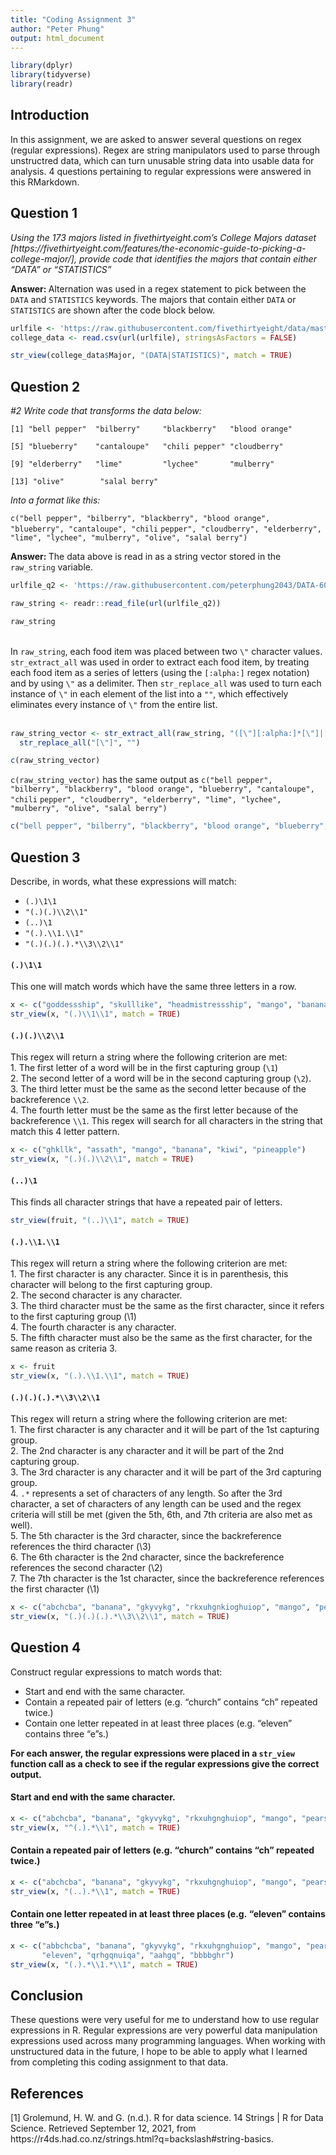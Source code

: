 ```yaml
---
title: "Coding Assignment 3"
author: "Peter Phung"
output: html_document
---
```

```r
library(dplyr)
library(tidyverse)
library(readr)
```
## Introduction

In this assignment, we are asked to answer several questions on regex (regular expressions). Regex are string manipulators used to parse through unstructred data, which can turn unusable string data into usable data for analysis. 4 questions pertaining to regular expressions were answered in this RMarkdown.

## Question 1

*Using the 173 majors listed in fivethirtyeight.com’s College Majors dataset [https://fivethirtyeight.com/features/the-economic-guide-to-picking-a-college-major/], provide code that identifies the majors that contain either "DATA" or "STATISTICS"*

**Answer: ** Alternation was used in a regex statement to pick between the `DATA` and `STATISTICS` keywords. The majors that contain either `DATA` or `STATISTICS` are shown after the code block below.


```r
urlfile <- 'https://raw.githubusercontent.com/fivethirtyeight/data/master/college-majors/majors-list.csv'
college_data <- read.csv(url(urlfile), stringsAsFactors = FALSE)

str_view(college_data$Major, "(DATA|STATISTICS)", match = TRUE)
```

## Question 2

*#2 Write code that transforms the data below:*

`[1] "bell pepper"  "bilberry"     "blackberry"   "blood orange"`

`[5] "blueberry"    "cantaloupe"   "chili pepper" "cloudberry"`  

`[9] "elderberry"   "lime"         "lychee"       "mulberry"`    

`[13] "olive"        "salal berry"`

*Into a format like this:*

`c("bell pepper", "bilberry", "blackberry", "blood orange", "blueberry", "cantaloupe", "chili` `pepper", "cloudberry", "elderberry", "lime", "lychee", "mulberry", "olive", "salal berry")`

**Answer: ** The data above is read in as a string vector stored in the `raw_string` variable. 

```r
urlfile_q2 <- 'https://raw.githubusercontent.com/peterphung2043/DATA-607---Coding-Assignment-3/main/question_2_raw.txt'

raw_string <- readr::read_file(url(urlfile_q2))

raw_string
```
\
In `raw_string`, each food item was placed between two `\"` character values. `str_extract_all`
was used in order to extract each food item, by treating each food item as a series of letters (using the `[:alpha:]` regex notation) and by using `\"` as a delimiter. Then `str_replace_all` was used to turn each instance of `\"` in each element of the list into a `""`, which effectively eliminates every instance of `\"` from the entire list.
\
\
```r
raw_string_vector <- str_extract_all(raw_string, "([\"][:alpha:]*[\"]|[\"][:alpha:]*[:space:][:alpha:]*[\"])")[[1]] %>%
  str_replace_all("[\"]", "")

c(raw_string_vector)
```

`c(raw_string_vector)` has the same output as `c("bell pepper", "bilberry", "blackberry", "blood orange", "blueberry", "cantaloupe", "chili` `pepper", "cloudberry", "elderberry", "lime", "lychee", "mulberry", "olive", "salal berry")`

```r
c("bell pepper", "bilberry", "blackberry", "blood orange", "blueberry", "cantaloupe", "chili` `pepper", "cloudberry", "elderberry", "lime", "lychee", "mulberry", "olive", "salal berry")
```

## Question 3

Describe, in words, what these expressions will match:

- `(.)\1\1`
- `"(.)(.)\\2\\1"`
- `(..)\1`
- `"(.).\\1.\\1"`
- `"(.)(.)(.).*\\3\\2\\1"`

#### `(.)\1\1`

This one will match words which have the same three letters in a row.

```r
x <- c("goddessship", "skulllike", "headmistressship", "mango", "banana")
str_view(x, "(.)\\1\\1", match = TRUE)
```

#### `(.)(.)\\2\\1`

This regex will return a string where the following criterion are met:
\
1. The first letter of a word will be in the first capturing group (`\1`)
\
2. The second letter of a word will be in the second capturing group (`\2`). 
\
3. The third letter must be the same as the second letter because of the backreference `\\2`.
\
4. The fourth letter must be the same as the first letter because of the backreference `\\1`.
This regex will search for all characters in the string that match this 4 letter pattern.

```r
x <- c("ghkllk", "assath", "mango", "banana", "kiwi", "pineapple")
str_view(x, "(.)(.)\\2\\1", match = TRUE)
```

#### `(..)\1`

This finds all character strings that have a repeated pair of letters.

```r
str_view(fruit, "(..)\\1", match = TRUE)
```

#### `(.).\\1.\\1`

This regex will return a string where the following criterion are met:
\
1. The first character is any character. Since it is in parenthesis, this character will belong to the first capturing group.
\
2. The second character is any character.
\
3. The third character must be the same as the first character, since it refers to the first capturing group (\1)
\
4. The fourth character is any character.
\
5. The fifth character must also be the same as the first character, for the same reason as criteria 3.

```r
x <- fruit
str_view(x, "(.).\\1.\\1", match = TRUE)
```

#### `(.)(.)(.).*\\3\\2\\1`

This regex will return a string where the following criterion are met:
\
1. The first character is any character and it will be part of the 1st capturing group.
\
2. The 2nd character is any character and it will be part of the 2nd capturing group.
\
3. The 3rd character is any character and it will be part of the 3rd capturing group.
\
4. `.*` represents a set of characters of any length. So after the 3rd character, a set of characters of any length can be used and the regex criteria will still be met (given the 5th, 6th, and 7th criteria are also met as well).
\
5. The 5th character is the 3rd character, since the backreference references the third character (\3)
\
6. The 6th character is the 2nd character, since the backreference references the second character (\2)
\
7. The 7th character is the 1st character, since the backreference references the first character (\1)

```r
x <- c("abchcba", "banana", "gkyvykg", "rkxuhgnkioghuiop", "mango", "pears")
str_view(x, "(.)(.)(.).*\\3\\2\\1", match = TRUE)
```

## Question 4

Construct regular expressions to match words that:

- Start and end with the same character.
- Contain a repeated pair of letters (e.g. "church" contains "ch" repeated twice.)
- Contain one letter repeated in at least three places (e.g. "eleven" contains three "e"s.)

**For each answer, the regular expressions were placed in a `str_view` function call as a check to see if the regular expressions give the correct output.**

#### Start and end with the same character.

```r
x <- c("abchcba", "banana", "gkyvykg", "rkxuhgnghuiop", "mango", "pears")
str_view(x, "^(.).*\\1", match = TRUE)
```

#### Contain a repeated pair of letters (e.g. "church" contains "ch" repeated twice.)

```r
x <- c("abchcba", "banana", "gkyvykg", "rkxuhgnghuiop", "mango", "pears", "church","asghqenpghew")
str_view(x, "(..).*\\1", match = TRUE)
```

#### Contain one letter repeated in at least three places (e.g. "eleven" contains three "e"s.)

```r
x <- c("abbchcba", "banana", "gkyvykg", "rkxuhgnghuiop", "mango", "pears", "church","asghqenpghew",
       "eleven", "qrhgqnuiqa", "aahgq", "bbbbghr")
str_view(x, "(.).*\\1.*\\1", match = TRUE)
```

## Conclusion
These questions were very useful for me to understand how to use regular expressions in R. Regular expressions are very powerful data manipulation expressions used across many programming languages. When working with unstructured data in the future, I hope to be able to apply what I learned from completing this coding assignment to that data.

## References
[1] Grolemund, H. W. and G. (n.d.). R for data science. 14 Strings | R for Data Science. Retrieved September 12, 2021, from https://r4ds.had.co.nz/strings.html?q=backslash#string-basics. 


